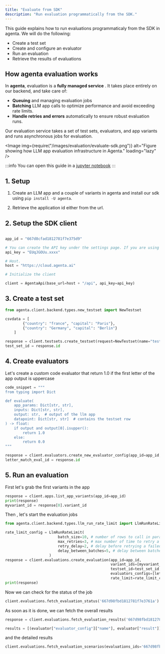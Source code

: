 ```yaml
---
title: "Evaluate from SDK"
description: "Run evaluation programmatically from the SDK."
---
```



This guide explains how to run evaluations programmaticaly from the SDK in agenta. We will do the following:

- Create a test set
- Create and configure an evaluator
- Run an evaluation
- Retrieve the results of evaluations

## How agenta evaluation works

In **agenta**, evaluation is a **fully managed service** . It takes place entirely on our backend, and take care of:

- **Queuing** and managing evaluation jobs
- **Batching** LLM app calls to optimize performance and avoid exceeding rate limits.
- **Handle retries and errors** automatically to ensure robust evaluation runs.

Our evaluation service takes a set of test sets, evaluators, and app variants and runs asynchronous jobs for evaluation.

<Image
  img={require("/images/evaluation/evaluate-sdk.png")}
  alt="Figure showing how LLM app evaluation infrastructure in Agenta."
  loading="lazy"
/>

:::info
You can open this guide in a [jupyter notebook](https://github.com/Agenta-AI/agenta/blob/main/cookbook/evaluations_with_sdk.ipynb)
:::

## 1. Setup

1. Create an LLM app and a couple of variants in agenta and install our sdk using `pip install -U agenta`.

2. Retrieve the application id either from the url.

## 2. Setup the SDK client

```python

app_id = "667d8cfad1812781f7e375d9"

# You can create the API key under the settings page. If you are using the OSS version, you should keep this as an empty string
api_key = "EUqJGOUu.xxxx"

# Host.
host = "https://cloud.agenta.ai"

# Initialize the client

client = AgentaApi(base_url=host + "/api", api_key=api_key)
```

## 3. Create a test set

```python
from agenta.client.backend.types.new_testset import NewTestset

csvdata = [
        {"country": "france", "capital": "Paris"},
        {"country": "Germany", "capital": "Berlin"}
    ]

response = client.testsets.create_testset(request=NewTestset(name="test set", csvdata=csvdata))
test_set_id = response.id

```

## 4. Create evaluators

Let's create a custom code evaluator that return 1.0 if the first letter of the app output is uppercase

```python
code_snippet = """
from typing import Dict

def evaluate(
    app_params: Dict[str, str],
    inputs: Dict[str, str],
    output: str,  # output of the llm app
    datapoint: Dict[str, str]  # contains the testset row
) -> float:
    if output and output[0].isupper():
        return 1.0
    else:
        return 0.0
"""

response = client.evaluators.create_new_evaluator_config(app_id=app_id, name="capital_letter_evaluator", evaluator_key="auto_custom_code_run", settings_values={"code": code_snippet})
letter_match_eval_id = response.id
```

## 5. Run an evaluation

First let's grab the first variants in the app

```python
response = client.apps.list_app_variants(app_id=app_id)
print(response)
myvariant_id = response[0].variant_id
```

Then , let's start the evaluation jobs

```python
from agenta.client.backend.types.llm_run_rate_limit import LlmRunRateLimit

rate_limit_config = LlmRunRateLimit(
                        batch_size=10, # number of rows to call in parallel
                        max_retries=3, # max number of time to retry a failed llm call
                        retry_delay=2, # delay before retrying a failed llm call
                        delay_between_batches=5, # delay between batches
                    )
response = client.evaluations.create_evaluation(app_id=app_id,
                                                variant_ids=[myvariant_id],
                                                testset_id=test_set_id,
                                                evaluators_configs=[letter_match_eval_id],
                                                rate_limit=rate_limit_config)
print(response)
```

Now we can check for the status of the job

```python
client.evaluations.fetch_evaluation_status('667d98fbd1812781f7e3761a')
```

As soon as it is done, we can fetch the overall results

```python
response = client.evaluations.fetch_evaluation_results('667d98fbd1812781f7e3761a')

results = [(evaluator["evaluator_config"]["name"], evaluator["result"]) for evaluator in response["results"]]
```

and the detailed results

```python
client.evaluations.fetch_evaluation_scenarios(evaluations_ids='667d98fbd1812781f7e3761a')
```
